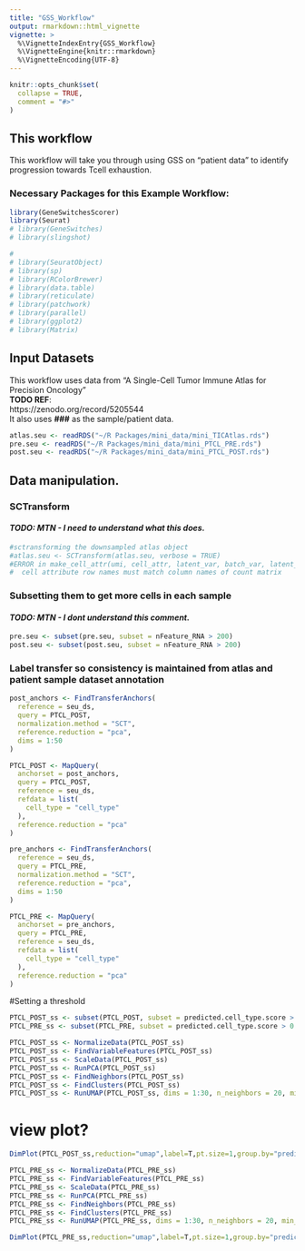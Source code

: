 ```yaml
---
title: "GSS_Workflow"
output: rmarkdown::html_vignette
vignette: >
  %\VignetteIndexEntry{GSS_Workflow}
  %\VignetteEngine{knitr::rmarkdown}
  %\VignetteEncoding{UTF-8}
---
```


```r
knitr::opts_chunk$set(
  collapse = TRUE,
  comment = "#>"
)
```
## This workflow
This workflow will take you through using GSS on "patient data" to identify progression towards Tcell exhaustion. 

### Necessary Packages for this Example Workflow: 
```r
library(GeneSwitchesScorer)
library(Seurat)
# library(GeneSwitches)
# library(slingshot)

#
# library(SeuratObject)
# library(sp)
# library(RColorBrewer)
# library(data.table)
# library(reticulate)
# library(patchwork)
# library(parallel)
# library(ggplot2)
# library(Matrix)
```

## Input Datasets
This workflow uses data from "A Single-Cell Tumor Immune Atlas for Precision Oncology" \
**TODO REF**:\
https://zenodo.org/record/5205544 \
It also uses **###** as the sample/patient data. 
```r
atlas.seu <- readRDS("~/R Packages/mini_data/mini_TICAtlas.rds")
pre.seu <- readRDS("~/R Packages/mini_data/mini_PTCL_PRE.rds")
post.seu <- readRDS("~/R Packages/mini_data/mini_PTCL_POST.rds")
```

## Data manipulation.

### SCTransform 
#### *TODO: MTN - I need to understand what this does.*
```r
#sctransforming the downsampled atlas object
#atlas.seu <- SCTransform(atlas.seu, verbose = TRUE)
#ERROR in make_cell_attr(umi, cell_attr, latent_var, batch_var, latent_var_nonreg,  : 
#  cell attribute row names must match column names of count matrix
```
### Subsetting them to get more cells in each sample
#### *TODO: MTN - I dont understand this comment.*
```r
pre.seu <- subset(pre.seu, subset = nFeature_RNA > 200)
post.seu <- subset(post.seu, subset = nFeature_RNA > 200)
```

### Label transfer so consistency is maintained from atlas and patient sample dataset annotation

```r
post_anchors <- FindTransferAnchors(
  reference = seu_ds,
  query = PTCL_POST,
  normalization.method = "SCT",
  reference.reduction = "pca",
  dims = 1:50
)

PTCL_POST <- MapQuery(
  anchorset = post_anchors,
  query = PTCL_POST,
  reference = seu_ds,
  refdata = list(
    cell_type = "cell_type"
  ),
  reference.reduction = "pca"
)

pre_anchors <- FindTransferAnchors(
  reference = seu_ds,
  query = PTCL_PRE,
  normalization.method = "SCT",
  reference.reduction = "pca",
  dims = 1:50
)

PTCL_PRE <- MapQuery(
  anchorset = pre_anchors,
  query = PTCL_PRE,
  reference = seu_ds,
  refdata = list(
    cell_type = "cell_type"
  ),
  reference.reduction = "pca"
)
```

#Setting a threshold
```r
PTCL_POST_ss <- subset(PTCL_POST, subset = predicted.cell_type.score > 0.65)
PTCL_PRE_ss <- subset(PTCL_PRE, subset = predicted.cell_type.score > 0.65)

PTCL_POST_ss <- NormalizeData(PTCL_POST_ss)
PTCL_POST_ss <- FindVariableFeatures(PTCL_POST_ss)
PTCL_POST_ss <- ScaleData(PTCL_POST_ss)
PTCL_POST_ss <- RunPCA(PTCL_POST_ss)
PTCL_POST_ss <- FindNeighbors(PTCL_POST_ss)
PTCL_POST_ss <- FindClusters(PTCL_POST_ss)
PTCL_POST_ss <- RunUMAP(PTCL_POST_ss, dims = 1:30, n_neighbors = 20, min_dist = 0.3)
```

# view plot?
```r
DimPlot(PTCL_POST_ss,reduction="umap",label=T,pt.size=1,group.by="predicted.cell_type")
```

```r
PTCL_PRE_ss <- NormalizeData(PTCL_PRE_ss)
PTCL_PRE_ss <- FindVariableFeatures(PTCL_PRE_ss)
PTCL_PRE_ss <- ScaleData(PTCL_PRE_ss)
PTCL_PRE_ss <- RunPCA(PTCL_PRE_ss)
PTCL_PRE_ss <- FindNeighbors(PTCL_PRE_ss)
PTCL_PRE_ss <- FindClusters(PTCL_PRE_ss)
PTCL_PRE_ss <- RunUMAP(PTCL_PRE_ss, dims = 1:30, n_neighbors = 20, min_dist = 0.3)
```

```r
DimPlot(PTCL_PRE_ss,reduction="umap",label=T,pt.size=1,group.by="predicted.cell_type")
```
